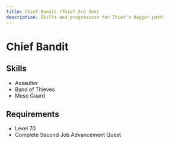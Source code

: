 ```yaml
---
title: Chief Bandit (Thief 3rd Job)
description: Skills and progression for Thief's dagger path
---
```


# Chief Bandit

## Skills
- Assaulter
- Band of Thieves
- Meso Guard

## Requirements
- Level 70
- Complete Second Job Advancement Quest